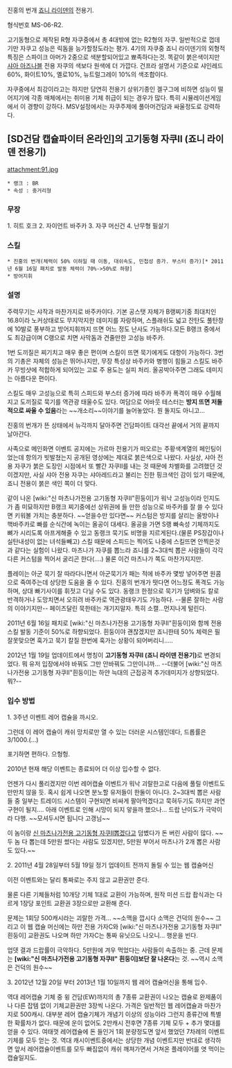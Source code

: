 진홍의 번개 [[죠니 라이덴]]의 전용기.

형식번호 MS-06-R2.

고기동형으로 제작된 R형 자쿠중에서 총 4대밖에 없는 R2형의 자쿠. 일반적으로 껍데기만 자쿠고 성능은 릭돔을 능가할정도라는 평가. 4기의 자쿠중 죠니 라이덴기의 외형적 특징은 스파이크 아머가 2중으로 색분할되어있고 뾰족하다는것. 똑같이 붉은색이지만 [[샤아 아즈나블]] 전용 자쿠의 색보다 원색에 더 가깝다. 건프라 설명서 기준으로 샤인레드60%, 화이트10%, 옐로10%, 뉴트럴그레이 10%의 색조합이다.

자쿠중에서 최강이라고는 하지만 당연히 전용기 상위기종인 겔구그에 비하면 성능이 떨어지기에 각종 매체에서는 취미용 기체 취급이 되는 경우가 많다. 특히 시뮬레이션게임에서 이 경향이 강하다. MSV설정에서는 자쿠주제에 풀아머건담과 싸울정도로 강력하다. 


== [SD건담 캡슐파이터 온라인]의 고기동형 자쿠II (죠니 라이덴 전용기) ==
attachment:91.jpg

 * 랭크 : BR
 * 속성 : 중거리형

=== 무장 ===
1. 히트 호크
2. 자이언트 바주카
3. 자쿠 머신건
4. 난무형 필살기

=== 스킬 ===
 * 진홍의 번개(체력이 50% 이하일 때 이동, 대쉬속도, 민첩성 증가. 부스터 증가)[* 2011년 6월 16일 패치로 발동 체력이 70%->50%로 하향]
 * 방어지휘

=== 설명 ===
주력무기는 샤작과 마찬가지로 바주카이다. 기본 공스탯 자체가 B랭찌기중 최대치인 16.8이라 노커상태로도 무지막지한 데미지를 자랑하며, 스플래쉬도 넓고 잔탄도 풀탄창에 10발로 풍부하고 방어지휘까지 뜨면 어느 정도 난사도 가능하다.모든 B랭크 중에서도 최강급이며 C랭으로 치면 사막돔과 견줄만한 고성능 바주카. 

1번 도끼질은 찌기치고 매우 좋은 편이며 스킬이 뜨면 묵기에게도 대항이 가능하다. 3번의 기총은 자체의 성능은 뛰어나지만, 무장 특성상 바주카와 병행이 힘들고 스킬도 바주카 무빙샷에 적합하게 되어있는 고로 주 용도는 실피 처리. 올공박아주면 그래도 데미지는 아름다운 편이다.

스킬도 매우 고성능으로 특히 스피드와 부스터 증가에 따라 바주카 폭격이 매우 수월해지고 도끼질로 묵기를 역관광 태울수도 있다. 여담으로 어바웃 테스터는 '''방지 뜨면 저돌적으로 싸울 수 있음 '''라는 ~~개소리~~이야기를 늘어놓았다. 뭔 돌지도 아니고...

진홍의 번개가 뜬 상태에서 뉴각까지 달아주면 건담파이트 대각선 끝에서 거의 끝까지 날아간다. 

사족으로 메인화면 이벤트 공지에는 가르마 전용기가 떠오르는 주황색계열의 페인팅이었는데 항의가 빗발쳤는지 공개된 영상에는 제대로 붉은색으로 나왔다.
사실상, 샤아 전용 자쿠가 붉은 도장인 시점에서 또 빨간 자쿠II를 내는 것 때문에 차별화를 고려했던 것이겠지만, 사실 샤아 전용 자쿠는 샤아레드라고 불리는 진한 핑크색인 감이 있기 때문에, 죠니 전용이 붉은 색인 쪽이 더 맞다. 

같이 나온 [wiki:"신 마츠나가전용 고기동형 자쿠II"흰둥이]가 워낙 고성능이라 인지도가 좀 미묘하지만 B랭크 찌기중에선 상위권에 들 만한 성능으로 바주카를 잘 쓸 수 있다면 키워볼 가치는 충분하다. ~~얻을수만 있다면~~ 커스텀은 방지를 살리는 올방이나 핵바주카로 빠를 순식간에 녹이는 올공이 대세다. 올공을 가면 S랭 빠속성 기체까지도 뼈가 시리도록 아프게해줄 수 있고 동랭크 묵기도 비명을 지르게된다.(물론 PS장갑이나 실탄내성이 없는 녀석들빼고) 스킬 때문에 스피드는 찍어도 나중에 스킬뜨면 안찍은것과 같다는 실험이 나왔다. 마츠나가 자쿠를 뽑느라 죠니를 2~3대씩 뽑은 사람들이 각각 다른 커스텀을 찍어서 굴리곤 한다(....) 물론 이건 마츠나가 쪽도 마찬가지지만. 

플레이는 아군 묵기 잘 따라다니면서 아군묵기가 패는 적에 바주카 몇방 넣어주면 원콤으로 죽여주는데 상당한 도움을 줄 수 있다. 진홍의 번개가 떳다면 어느정도 폭격도 가능하며, 상대 빠기사이를 휘젓고 다닐 수도 있다. 동랭크 한정으로 묵기가 덤벼와도 칼로 반격하거나 도망치면서 오히려 바주카로 역관광태우기도 가능하다. --물론 잘하는 사람의 이야기지만-- 페이즈달린 묵한테는 개기지말자. 특히 소캘...먼지나게 털린다.

2011년 6월 16일 패치로 [wiki:"신 마츠나가전용 고기동형 자쿠II"흰둥이]와 함께 전용스킬 발동 기준이 50%로 하향되었다. 흰둥이야 괜찮겠지만 죠니한테 50% 체력은 필 잘못맞으면 훅가고 묵기 칼질 한번에 훅가는 상황이 되어버리니.....

2012년 1월 19일 업데이트에서 명칭이 '''고기동형 자쿠II (죠니 라이덴 전용기)'''로 변경되었다. 뭐 유저 입장에서야 바꿔도 그만 안바꿔도 그만이니까... --더불어 [wiki:"신 마츠나가전용 고기동형 자쿠II"흰둥이]는 하얀 늑대의 근접공격 추가데미지가 상향되었다.뭐?--


=== 입수 방법 ===
1. 3주년 이벤트 레어 캡슐을 까시오.

그런데 이 레어 캡슐이 캐쉬 망치로만 열 수 있는 더러운 시스템인데다, 드롭률은 3/1000.(...)

포기하면 편하다. 으헝헝.

2010년 현재 해당 이벤트는 종료되어 더 이상 입수할 수 없다.

언젠가 다시 풀리겠지만 이번 레어캡슐 이벤트가 워낙 괴랄한고로 다음에 풀릴 이벤트도 만만치 않을 듯. 혹시 쉽게 나오면 분노할 유저들이 한둘이 아니다. 2~3대씩 뽑은 사람들 중 일부는 트레이드 시스템이 구현되면 비싸게 팔아먹겠다고 묵혀두기도 하지만 과연 구현이 될지.... 아래 이벤트로 인해 시망이 되지 앟을까 했으나... 드랍 난이도가 극악이라 다행. ~~모셔두시면 됩니다 고갱님~~

이 놈이랑 [[신 마츠나가전용 고기동형 자쿠II]]뽑겠다고 덤볐다가 돈 버린 사람이 많다.
~~두 놈 다 뽑는데 5만원 썼다는 사람도 있겠지만, 5만원 부어서 마츠나가 2개 뽑은 사람도 있다.~~

2. 2011년 4월 28일부터 5월 19일 정기 업데이트 전까지 돌릴 수 있는 웹 캡슐머신

이전 이벤트와는 달리 통짜로는 주지 않고 교환권만 준다.

물론 다른 기체들처럼 10개당 기체 1대로 교환이 가능하며, 원작 미션 드랍 좝식과는 다르게 1장당 포인트 교환권 3장으로만 교환해 준다.

문제는 1회당 500캐시라는 괴랄한 가격... ~~소맥을 깝시다 소맥은 건덕의 원수~~
그리고 이 웹 캡슐 머신에는 하만 전용 가자C와 [wiki:"신 마츠나가전용 고기동형 자쿠II" 흰둥이] 교환권도 나오며 하만 가자C는 통짜 유닛으도 나오니... 행운을 빈다.

업뎃 결과 드랍률이 극악하다. 5만원에 겨우 먹었다는 사람들이 속출하는 중. 근데 문제는 '''[wiki:"신 마츠나가전용 고기동형 자쿠II" 흰둥이]보단 잘 나온다'''는 것. ~~역시 소맥은 건덕의 원수~~


3. 2012년 12월 20일 부터 2013년 1월 10일까지 웹 레어 캡슐머신을 통해 입수.

역대 레어캡슐 기체 중 윙 건담(EW)까지의 총 7종류 교환권이 나오는 캡슐로 완제품이나 다른 잡템 없이 기체교환권만 3장씩 나온다. 가격은 일반적인 웹 레어캡슐과 마찬가지로 500캐시. 대부분 레어 캡슐기체가 개념기 이상의 성능이라 그런지 종류간에 특별한 확률차가 없다. 때문에 운이 없어도 2만캐시 전후면 7종류 기체 모두 + 추가 몇대를 얻을 수 있다. 여태껏 레어캡슐에 돈 들인거 1회 분량정도면 앞서 했었던 7차례의 이벤트 기체를 모두 얻는 것. 역대 캐시이벤트중에서는 상당한 개념 이벤트지만 반대로 생각하면 앞서 레어캡슐이벤트를 모두 빠짐없이 캐쉬 깨져가면서 거쳐온 플레이어를 엿 먹이는 캡슐일지도. 
